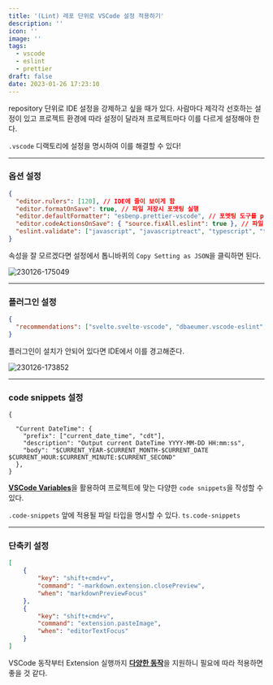 ```yaml
---
title: '(Lint) 레포 단위로 VSCode 설정 적용하기'
description: ''
icon: ''
image: ''
tags:
  - vscode
  - eslint
  - prettier
draft: false
date: 2023-01-26 17:23:10
---
```


repository 단위로 IDE 설정을 강제하고 싶을 때가 있다.
사람마다 제각각 선호하는 설정이 있고 프로젝트 환경에 따라 설정이 달라져 프로젝트마다 이를 다르게 설정해야 한다.

`.vscode` 디랙토리에 설정을 명시하여 이를 해결할 수 있다!

---

### 옵션 설정

```json:.vscode/settings.json
{
  "editor.rulers": [120], // IDE에 줄이 보이게 함
  "editor.formatOnSave": true, // 파일 저장시 포멧팅 실행
  "editor.defaultFormatter": "esbenp.prettier-vscode", // 포멧팅 도구를 prettier로 사용
  "editor.codeActionsOnSave": { "source.fixAll.eslint": true }, // 파일 저장시 eslint auto fix 실행
  "eslint.validate": ["javascript", "javascriptreact", "typescript", "typescriptreact", "svelte"] // 사용 언어에 따라 설정
}
```

속성을 잘 모르겠다면 설정에서 톱니바퀴의 `Copy Setting as JSON`을 클릭하면 된다.

![230126-175049](/images/posts/vscode-eslint-prettier/230126-175049.png)

---

### 플러그인 설정

```json:.vscode/extensions.json
{
  "recommendations": ["svelte.svelte-vscode", "dbaeumer.vscode-eslint", "esbenp.prettier-vscode"]
}
```

플러그인이 설치가 안되어 있다면 IDE에서 이를 경고해준다.

![230126-173852](/images/posts/vscode-eslint-prettier/230126-173852.png)

---

### code snippets 설정

```json:.vscode/.code-snippets
{

  "Current DateTime": {
    "prefix": ["current_date_time", "cdt"],
    "description": "Output current DateTime YYYY-MM-DD HH:mm:ss",
    "body": "$CURRENT_YEAR-$CURRENT_MONTH-$CURRENT_DATE $CURRENT_HOUR:$CURRENT_MINUTE:$CURRENT_SECOND"
  },
}
```

[**VSCode Variables**](https://code.visualstudio.com/docs/editor/userdefinedsnippets#_variables)을 활용하여 프로젝트에 맞는 다양한 `code snippets`을 작성할 수 있다.

`.code-snippets` 앞에 적용될 파일 타입을 명시할 수 있다. `ts.code-snippets`

---

### 단축키 설정

```json:.vscode/keybindings.json
[
    {
        "key": "shift+cmd+v",
        "command": "-markdown.extension.closePreview",
        "when": "markdownPreviewFocus"
    },
    {
        "key": "shift+cmd+v",
        "command": "extension.pasteImage",
        "when": "editorTextFocus"
    }
]
```

VSCode 동작부터 Extension 실행까지 [**다양한 동작**](https://code.visualstudio.com/docs/getstarted/keybindings)을 지원하니 필요에 따라 적용하면 좋을 것 같다.
